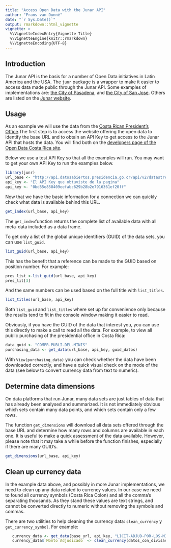 ```yaml
---
title: "Access Open Data with the Junar API"
author: "Frans van Dunné"
date: "`r Sys.Date()`"
output: rmarkdown::html_vignette
vignette: >
  %\VignetteIndexEntry{Vignette Title}
  %\VignetteEngine{knitr::rmarkdown}
  %\VignetteEncoding{UTF-8}
---
```


## Introduction
The Junar API is the basis for a number of Open Data initiatives in Latin
America and the USA. The `junr` package is a wrapper to make it easier to
access data made public through the Junar API. Some examples of implementations
are: [the City of Pasadena](http://data.cityofpasadena.net/home/), and [the
City of San Jose](http://data.sanjoseca.gov/home/). Others are listed on the
[Junar website](http://junar.com/?lang=en).

## Usage
As an example we will use the data from the [Costa Rican President's
Office](http://datosabiertos.presidencia.go.cr/home).The first step is to
access the website offering the open data to identify the base URL and to
obtain an API Key to get access to the Junar API that hosts the data. You will
find both on the [developers page of the Open Data Costa Rica
site](http://datosabiertos.presidencia.go.cr/developers/). 

Below we use a test API Key so that all the examples will run. You may want to
get your own API Key to run the examples below. 

```r
library(junr)
url_base <- "http://api.datosabiertos.presidencia.go.cr/api/v2/datastreams/"
api_key <- "El API Key que obtuviste de la pagina"
api_key <- "0bd55e858409eefabc629b28b2e7916361ef20ff" 
```

Now that we have the basic information for a connection we can quickly check
what data is available behind this URL.

```r
get_index(url_base, api_key)
```

The `get_index`function returns the complete list of available data with all
meta-data included as a data frame. 

To get only a list of the global unique identifiers (GUID) of the data sets,
you can use `list_guid`. 


```r
list_guid(url_base, api_key)
```

This has the benefit that a reference can be made to the GUID based on position
number. For example:

```r
pres_list <-list_guid(url_base, api_key)
pres_lit[3]
```

And the same numbers can be used based on the full title with `list_titles`. 

```r
list_titles(url_base, api_key)
```

Both `list_guid` and `list_titles` where set up for convenience only because
the results tend to fit in the console window making it easier to read.

Obviously, if you have the GUID of the data that interest you, you can use this
directly to make a call to read all the data. For example, to view all public
purchasing of the presidential office in Costa Rica:

```r
data_guid <- "COMPR-PUBLI-DEL-MINIS"
purchasing_data <- get_data(url_base, api_key, guid_datos)
```

With `View(purchasing_data)` you can check whether the data have been
downloaded correctly, and have a quick visual check on the mode of the data
(see below to convert currency data from text to numeric).

## Determine data dimensions
On data platforms that run Junar, many data sets are just tables of data that
has already been analysed and summarized. It is not immediately obvious which
sets contain many data points, and which sets contain only a few rows.

The function `get_dimensions` will download all data sets offered through the
base URL and determine how many rows and columns are available in each one. It
is useful to make a quick assessment of the data available. However, please
note that it may take a while before the function finishes, especially if there
are many GUID's.


```r
get_dimensions(url_base, api_key)
```

## Clean up currency data
In the example data above, and possibly in more Junar implementations, we need
to clean up any data related to currency values. In our case we need to found
all currency symbols (Costa Rica Colon) and all the comma's separating
thousands. As they stand these values are text strings, and cannot be converted
directly to numeric without removing the symbols and commas.

There are two utilities to help cleaning the currency data: `clean_currency` y
`get_currency_symbol`.  For example:

```R
   currency_data <- get_data(base_url, api_key, "LICIT-ADJUD-POR-LOS-MINIS")
   currency_data$`Monto Adjudicado` <- clean_currency(datos_con_divisas$`Monto Adjudicado`)  
```
